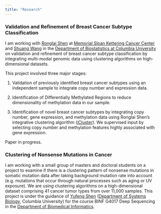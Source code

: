 ```yaml
---
title: "Research"
---
```


### Validation and Refinement of Breast Cancer Subtype Classification

I am working with [Ronglai Shen](https://www.mskcc.org/profile/ronglai-shen) at [Memorial Sloan Kettering Cancer Center](https://www.mskcc.org/) and [Shuang Wang](https://www.mailman.columbia.edu/people/our-faculty/sw2206) in the [Department of Biostatistics at Columbia University](https://www.mailman.columbia.edu/become-student/departments/biostatistics) on validation and refinement of breast cancer subtype classification by integrating multi-modal genomic data using clustering algorithms on high-dimensional datasets.

This project involved three major stages:

1. Validation of previously identified breast cancer subtypes using an independent sample to integrate copy number and expression data. 

2. Identification of Differentially Methylated Regions to reduce dimensionality of methylation data in our sample. 

3. Identification of novel breast cancer subtypes by integrating copy number, gene expression, and methylation data using Ronglai Shen's integrative clustering algorithm ([iCluster](https://www.bioconductor.org/packages/release/bioc/html/iClusterPlus.html)). We supervised input by selecting copy number and methylation features highly associated with gene expression.

Paper in progress. 

### Clustering of Nonsense Mutations in Cancer
I am working with a small group of masters and doctoral students on a project to examine if there is a clustering pattern of nonsense mutations in somatic mutation data after taking background mutation rate into account (e.g. mutations that occur through natural processes such as aging or UV exposure). We are using clustering algorithms on a high-dimensional dataset comprising 41 cancer tumor types from over 11,000 samples. This project is under the guidance of [Yufeng Shen](https://www.dbmi.columbia.edu/people/yufeng-shen/) ([Department of Systems Biology](https://systemsbiology.columbia.edu/), Columbia University) for the course BINF G4017 Deep Sequencing in the [Department of Biomedical Informatics](https://www.dbmi.columbia.edu/). 